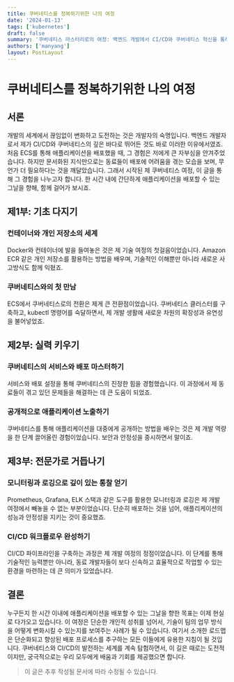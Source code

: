```yaml
---
title: 쿠버네티스를 정복하기위한 나의 여정
date: '2024-01-13'
tags: ['kubernetes']
draft: false
summary: '쿠버네티스 마스터리로의 여정: 백엔드 개발에서 CI/CD와 쿠버네티스 혁신을 통해 동료들의 배포 과정을 간소화하는 방법을 공유합니다.'
authors: ['manyang']
layout: PostLayout
---
```


# 쿠버네티스를 정복하기위한 나의 여정

## 서론

개발의 세계에서 끊임없이 변화하고 도전하는 것은 개발자의 숙명입니다. 백엔드 개발자로서 제가 CI/CD와 쿠버네티스의 깊은 바다로 뛰어든 것도 바로 이러한 이유에서였죠.
처음 ECS를 통해 애플리케이션을 배포했을 때, 그 경험은 저에게 큰 자부심을 안겨주었습니다. 하지만 문서화된 지식만으로는 동료들이 배포에 어려움을 겪는 모습을 보며, 무언가 더 필요하다는 것을 깨달았습니다.
그래서 시작된 제 쿠버네티스 여정, 이 글을 통해 그 경험을 나누고자 합니다. 한 시간 내에 간단하게 애플리케이션을 배포할 수 있는 그날을 향해, 함께 걸어가 보시죠.

## 제1부: 기초 다지기

### 컨테이너와 개인 저장소의 세계
Docker와 컨테이너에 발을 들여놓은 것은 제 기술 여정의 첫걸음이었습니다. Amazon ECR 같은 개인 저장소를 활용하는 방법을 배우며, 기술적인 이해뿐만 아니라 새로운 사고방식도 함께 익혔죠.

### 쿠버네티스와의 첫 만남
ECS에서 쿠버네티스로의 전환은 제게 큰 전환점이었습니다. 쿠버네티스 클러스터를 구축하고, kubectl 명령어를 숙달하면서, 제 개발 생활에 새로운 차원의 확장성과 유연성을 불어넣었죠.

## 제2부: 실력 키우기

### 쿠버네티스의 서비스와 배포 마스터하기
서비스와 배포 설정을 통해 쿠버네티스의 진정한 힘을 경험했습니다. 이 과정에서 제 동료들이 겪고 있던 문제들을 해결하는 데 큰 도움이 되었죠.

### 공개적으로 애플리케이션 노출하기
쿠버네티스를 통해 애플리케이션을 대중에게 공개하는 방법을 배우는 것은 제 개발 역량을 한 단계 끌어올린 경험이었습니다. 보안과 안정성을 중시하면서 말이죠.

## 제3부: 전문가로 거듭나기

### 모니터링과 로깅으로 깊이 있는 통찰 얻기
Prometheus, Grafana, ELK 스택과 같은 도구를 활용한 모니터링과 로깅은 제 개발 여정에서 빼놓을 수 없는 부분이었습니다. 단순히 배포하는 것을 넘어, 애플리케이션의 성능과 안정성을 지키는 것이 중요했죠.

### CI/CD 워크플로우 완성하기
CI/CD 파이프라인을 구축하는 과정은 제 개발 여정의 정점이었습니다. 이 단계를 통해 기술적인 능력뿐만 아니라, 동료 개발자들이 보다 신속하고 효율적으로 작업할 수 있는 환경을 마련하는 데 큰 의미가 있었습니다.

## 결론
누구든지 한 시간 이내에 애플리케이션을 배포할 수 있는 그날을 향한 목표는 이제 현실로 다가오고 있습니다.
이 여정은 단순한 개인적 성취를 넘어서, 기술이 팀의 업무 방식을 어떻게 변화시킬 수 있는지를 보여주는 사례가 될 수 있습니다. 여기서 소개한 로드맵은 단순화되고 향상된 배포 프로세스를 추구하는 모든 이들에게 유용한 지침이 될 것입니다.
쿠버네티스와 CI/CD의 발전하는 세계를 계속 탐험하면서, 이 길은 때로는 도전적이지만, 궁극적으로는 우리 모두에게 배움과 기회를 제공했으면 합니다.


> 이 글은 추후 작성될 문서에 따라 수정될 수 있습니다.